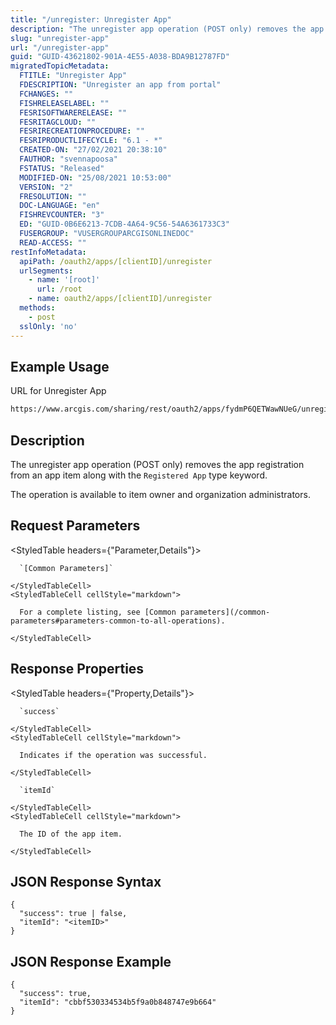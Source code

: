 ```yaml
---
title: "/unregister: Unregister App"
description: "The unregister app operation (POST only) removes the app registration from an app item."
slug: "unregister-app"
url: "/unregister-app"
guid: "GUID-43621802-901A-4E55-A038-BDA9B12787FD"
migratedTopicMetadata:
  FTITLE: "Unregister App"
  FDESCRIPTION: "Unregister an app from portal"
  FCHANGES: ""
  FISHRELEASELABEL: ""
  FESRISOFTWARERELEASE: ""
  FESRITAGCLOUD: ""
  FESRIRECREATIONPROCEDURE: ""
  FESRIPRODUCTLIFECYCLE: "6.1 - *"
  CREATED-ON: "27/02/2021 20:38:10"
  FAUTHOR: "svennapoosa"
  FSTATUS: "Released"
  MODIFIED-ON: "25/08/2021 10:53:00"
  VERSION: "2"
  FRESOLUTION: ""
  DOC-LANGUAGE: "en"
  FISHREVCOUNTER: "3"
  ED: "GUID-0B6E6213-7CDB-4A64-9C56-54A6361733C3"
  FUSERGROUP: "VUSERGROUPARCGISONLINEDOC"
  READ-ACCESS: ""
restInfoMetadata:
  apiPath: /oauth2/apps/[clientID]/unregister
  urlSegments:
    - name: '[root]'
      url: /root
    - name: oauth2/apps/[clientID]/unregister
  methods:
    - post
  sslOnly: 'no'
---
```


## Example Usage

URL for Unregister App

```markdown
https://www.arcgis.com/sharing/rest/oauth2/apps/fydmP6QETWawNUeG/unregister
``` 

## Description

The unregister app operation (POST only) removes the app registration from an app item along with the `Registered App` type keyword.

The operation is available to item owner and organization administrators.

## Request Parameters 

<StyledTable headers={"Parameter,Details"}>
  <StyledTableRow>
    <StyledTableCell cellStyle="markdown">

      `[Common Parameters]` 

    </StyledTableCell>
    <StyledTableCell cellStyle="markdown">

      For a complete listing, see [Common parameters](/common-parameters#parameters-common-to-all-operations).

    </StyledTableCell>
  </StyledTableRow>
</StyledTable>

## Response Properties

<StyledTable headers={"Property,Details"}>
  <StyledTableRow>
    <StyledTableCell cellStyle="markdown">

      `success` 

    </StyledTableCell>
    <StyledTableCell cellStyle="markdown">

      Indicates if the operation was successful.

    </StyledTableCell>
  </StyledTableRow>
  <StyledTableRow>
    <StyledTableCell cellStyle="markdown">

      `itemId` 

    </StyledTableCell>
    <StyledTableCell cellStyle="markdown">

      The ID of the app item.

    </StyledTableCell>
  </StyledTableRow>
</StyledTable>

## JSON Response Syntax

```other
{
  "success": true | false,
  "itemId": "<itemID>"
}
```

## JSON Response Example

```other
{
  "success": true,
  "itemId": "cbbf530334534b5f9a0b848747e9b664"
}
```

 
